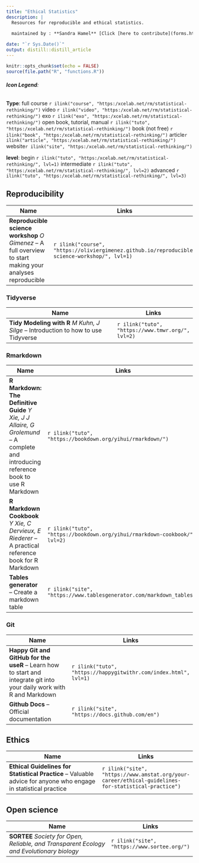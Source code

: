 ```yaml
---
title: "Ethical Statistics"
description: |
  Resources for reproducible and ethical statistics.
        
  maintained by : **Sandra Hamel** [Click [here to contribute](forms.html)]{style="float:right"}

date: "`r Sys.Date()`"
output: distill::distill_article
---
```


```r
knitr::opts_chunk$set(echo = FALSE)
source(file.path("R", "functions.R"))
```
###### **Icon Legend**:
**Type**:
full course `r ilink("course", "https:/xcelab.net/rm/statistical-rethinking/")`
video `r ilink("video", "https:/xcelab.net/rm/statistical-rethinking/")`
exo `r ilink("exo", "https:/xcelab.net/rm/statistical-rethinking/")`
open book, tutorial, manual `r ilink("tuto", "https:/xcelab.net/rm/statistical-rethinking/")`
book (not free) `r ilink("book", "https:/xcelab.net/rm/statistical-rethinking/")`
article`r ilink("article", "https:/xcelab.net/rm/statistical-rethinking/")`
website`r ilink("site", "https:/xcelab.net/rm/statistical-rethinking/")`

**level**: begin `r ilink("tuto", "https:/xcelab.net/rm/statistical-rethinking/", lvl=1)` intermediate `r ilink("tuto", "https:/xcelab.net/rm/statistical-rethinking/", lvl=2)` advanced `r ilink("tuto", "https:/xcelab.net/rm/statistical-rethinking/", lvl=3)`


## Reproducibility 


| Name                                      | Links |
|-------------------------------------------|-------|
|**Reproducible science workshop** *O Gimenez* -- A full overview to start making your analyses reproducible |`r ilink("course", "https://oliviergimenez.github.io/reproducible-science-workshop/", lvl=1)`|

### Tidyverse


| Name                                      | Links |
|-------------------------------------------|-------|
|**Tidy Modeling with R** *M Kuhn, J Silge* -- Introduction to how to use Tidyverse  |`r ilink("tuto", "https://www.tmwr.org/", lvl=2)`|

### Rmarkdown

| Name                                      | Links |
|-------------------------------------------|-------|
|**R Markdown: The Definitive Guide** *Y Xie, J J Allaire, G Grolemund* -- A complete and introducing reference book to use R Markdown|`r ilink("tuto", "https://bookdown.org/yihui/rmarkdown/")`|
|**R Markdown Cookbook** *Y Xie, C Dervieux, E Riederer* -- A practical reference book for R Markdown|`r ilink("tuto", "https://bookdown.org/yihui/rmarkdown-cookbook/", lvl=2)`|
|**Tables generator** -- Create a markdown table|`r ilink("site", "https://www.tablesgenerator.com/markdown_tables")`|



### Git

| Name                                      | Links |
|-------------------------------------------|-------|
|**Happy Git and GitHub for the useR** -- Learn how to start and integrate git into your daily work with R and Markdown|`r ilink("tuto", "https://happygitwithr.com/index.html", lvl=1)`|
|**Github Docs** -- Official documentation |`r ilink("site", "https://docs.github.com/en")`|


## Ethics

| Name                                      | Links |
|-------------------------------------------|-------|
|**Ethical Guidelines for Statistical Practice** -- Valuable advice for anyone who engage in statistical practice|`r ilink("site", "https://www.amstat.org/your-career/ethical-guidelines-for-statistical-practice")`|


## Open science

| Name                                      | Links |
|-------------------------------------------|-------|
|**SORTEE** *Society for Open, Reliable, and Transparent Ecology and Evolutionary biology*|`r ilink("site", "https://www.sortee.org/")`|

